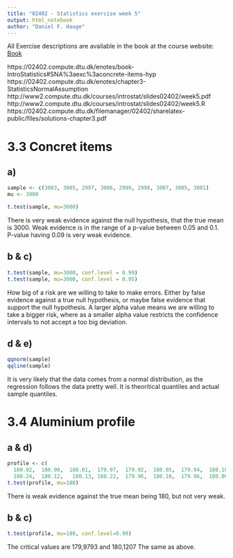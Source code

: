 ```yaml
---
title: "02402 - Statistics exercise week 5"
output: html_notebook
author: "Daniel F. Hauge"
---
```


All Exercise descriptions are available in the book at the course website: [Book](https://02402.compute.dtu.dk/enotes/book-IntroStatistics)

https://02402.compute.dtu.dk/enotes/book-IntroStatistics#SNA%3aexc%3aconcrete-items-hyp
https://02402.compute.dtu.dk/enotes/chapter3-StatisticsNormalAssumption
http://www2.compute.dtu.dk/courses/introstat/slides02402/week5.pdf
http://www2.compute.dtu.dk/courses/introstat/slides02402/week5.R
https://02402.compute.dtu.dk/filemanager/02402/sharelatex-public/files/solutions-chapter3.pdf

# 3.3 Concret items

## a)

```r
sample <- c(3003, 3005, 2997, 3006, 2999, 2998, 3007, 3005, 3001)
mu <- 3000

t.test(sample, mu=3000)
```
There is very weak evidence against the null hypothesis, that the true mean is 3000. Weak evidence is in the range of a p-value between 0.05 and 0.1. P-value having 0.09 is very weak evidence.

## b & c)

```r
t.test(sample, mu=3000, conf.level = 0.99)
t.test(sample, mu=3000, conf.level = 0.95)
```

How big of a risk are we willing to take to make errors. Either by false evidence against a true null hypothesis, or maybe false evidence that support the null hypothesis. A larger alpha value means we are willing to take a bigger risk, where as a smaller alpha value restricts the confidence intervals to not accept a too big deviation.

## d & e)
```r
qqnorm(sample)
qqline(sample)
```

It is very likely that the data comes from a normal distribution, as the regression follows the data pretty well.
It is theoritical quantiles and actual sample quantiles.

# 3.4 Aluminium profile

## a & d)
```r
profile <- c(
  180.02,  180.00,  180.01,  179.97,  179.92,  180.05,  179.94,  180.10,  
  180.24,  180.12,   180.13, 180.22,  179.96,  180.10,  179.96,  180.06)
t.test(profile, mu=180)
```
There is weak evidence against the true mean being 180, but not very weak.

## b & c)
```r
t.test(profile, mu=180, conf.level=0.99)
```
The critical values are 179,9793 and 180,1207
The same as above.
